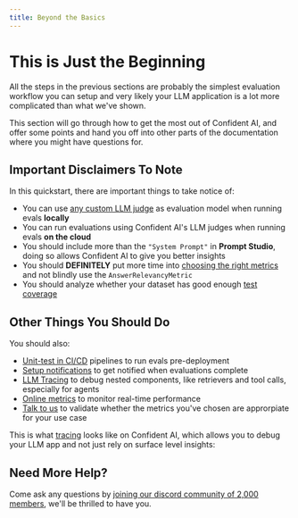 ```yaml
---
title: Beyond the Basics
---
```


# This is Just the Beginning

All the steps in the previous sections are probably the simplest evaluation workflow you can setup and very likely your LLM application is a lot more complicated than what we've shown.

This section will go through how to get the most out of Confident AI, and offer some points and hand you off into other parts of the documentation where you might have questions for.

## Important Disclaimers To Note

In this quickstart, there are important things to take notice of:

- You can use [any custom LLM judge](https://deepeval.com/guides/guides-using-custom-llms) as evaluation model when running evals **locally**
- You can run evaluations using Confident AI's LLM judges when running evals **on the cloud**
- You should include more than the `"System Prompt"` in **Prompt Studio**, doing so allows Confident AI to give you better insights
- You should **DEFINITELY** put more time into [choosing the right metrics](/concepts/metrics#choosing-the-right-metrics) and not blindly use the `AnswerRelevancyMetric`
- You should analyze whether your dataset has good enough [test coverage](/dataset-editor/analyzing-test-coverage)

## Other Things You Should Do

You should also:

- [Unit-test in CI/CD](/llm-evaluation/unit-testing-in-cicd) pipelines to run evals pre-deployment
- [Setup notifications](/project-settings/integrations) to get notified when evaluations complete
- [LLM Tracing](/llm-observability/llm-tracing) to debug nested components, like retrievers and tool calls, especially for agents
- [Online metrics](/llm-observability/online-metrics) to monitor real-time performance
- [Talk to us](https://discord.gg/3SEyvpgu2f) to validate whether the metrics you've chosen are approrpiate for your use case

This is what [tracing](/llm-observability/llm-tracing) looks like on Confident AI, which allows you to debug your LLM app and not just rely on surface level insights:

<VideoDisplayer
  src="https://confident-docs.s3.us-east-1.amazonaws.com/observability:llm-tracing.mp4"
  width="100%"
  title="LLM Tracing Quick Glance | Confident AI"
/>

## Need More Help?

Come ask any questions by [joining our discord community of 2,000 members](https://discord.gg/3SEyvpgu2f), we'll be thrilled to have you.
